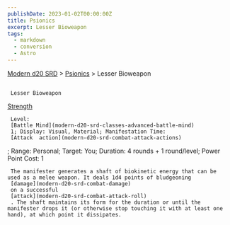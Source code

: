 ```yaml
---
publishDate: 2023-01-02T00:00:00Z
title: Psionics
excerpt: Lesser Bioweapon
tags:
  - markdown
  - conversion
  - Astro
---
```


[Modern d20 SRD](/#modernD20) >
[Psionics](modern-d20-srd-psionics-index) > Lesser Bioweapon

##

     Lesser Bioweapon

[Strength](modern-d20-srd-basics-ability-scores)

     Level:
     [Battle Mind](modern-d20-srd-classes-advanced-battle-mind)
     1; Display: Visual, Material; Manifestation Time:
     [Attack  action](modern-d20-srd-combat-attack-actions)
; Range: Personal; Target: You; Duration: 4 rounds + 1 round/level; Power Point Cost: 1

     The manifester generates a shaft of biokinetic energy that can be used as a melee weapon. It deals 1d4 points of bludgeoning
     [damage](modern-d20-srd-combat-damage)
     on a successful
     [attack](modern-d20-srd-combat-attack-roll)
     . The shaft maintains its form for the duration or until the manifester drops it (or otherwise stop touching it with at least one hand), at which point it dissipates.
